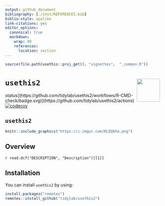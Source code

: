 ---
output: github_document
bibliography: [./inst/REFERENCES.bib]
biblio-style: apalike
link-citations: yes
editor_options: 
  canonical: true
  markdown: 
    wrap: 80
    references: 
      location: section
---

```{r setup, echo = FALSE, results = 'hide', message = FALSE, warning = FALSE}
source(file.path(usethis::proj_get(), "vignettes",  "_common.R"))
```

# `usethis2` <img src="https://raw.githubusercontent.com/tidylab/usethis2/master/pkgdown/logo.png" align="right" height="75"/>

<!--
[![CRAN
status](https://www.r-pkg.org/badges/version/usethis2)](https://CRAN.R-project.org/package=usethis2)
[![R build
-->

<!-- badges: start -->
status](https://github.com/tidylab/usethis2/workflows/R-CMD-check/badge.svg)](https://github.com/tidylab/usethis2/actions)
[![codecov](https://codecov.io/gh/tidylab/usethis2/branch/master/graph/badge.svg?token=U6FL5N32FL)](https://codecov.io/gh/tidylab/usethis2)

<!-- badges: end -->


`usethis2`
---

```{r, echo = FALSE, out.width = "100%"}
knitr::include_graphics("https://i.imgur.com/RLEQkhe.png")
```

## Overview

`r read.dcf("DESCRIPTION", "Description")[[1]]`

## Installation

You can install `usethis2` by using:

```{r, eval=FALSE, echo=TRUE}
install.packages("remotes")
remotes::install_github("tidylab/usethis2")
```

